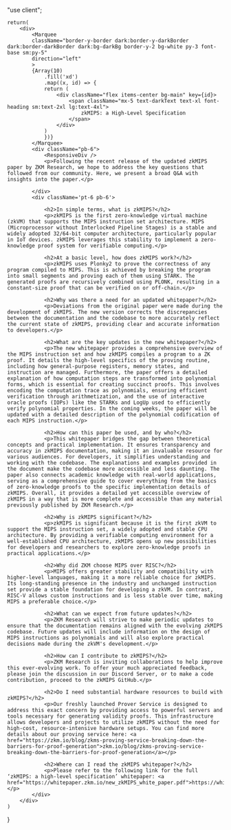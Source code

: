 "use client";




    return(
        <div>
            <Marquee
            className="border-y-border dark:border-y-darkBorder dark:border-darkBorder dark:bg-darkBg border-y-2 bg-white py-3 font-base sm:py-5"
            direction="left"
            >
            {Array(10)
                .fill('xd')
                .map((x, id) => {
                return (
                    <div className="flex items-center bg-main" key={id}>
                        <span className="mx-5 text-darkText text-xl font-heading sm:text-2xl lg:text-4xl">
                            zkMIPS: a High-Level Specification
                        </span>
                    </div>
                )
                })}
            </Marquee>
            <div className="pb-6">
                <ResponsiveDiv />
                <p>Following the recent release of the updated zkMIPS paper by ZKM Research, we hope to address the key questions that followed from our community. Here, we present a broad Q&A with insights into the paper.</p>

            </div>
            <div className='pt-6 pb-6'>
                
                <h2>In simple terms, what is zkMIPS?</h2>
                <p>zkMIPS is the first zero-knowledge virtual machine (zkVM) that supports the MIPS instruction set architecture. MIPS (Microprocessor without Interlocked Pipeline Stages) is a stable and widely adopted 32/64-bit computer architecture, particularly popular in IoT devices. zkMIPS leverages this stability to implement a zero-knowledge proof system for verifiable computing.</p>
                
                <h2>At a basic level, how does zkMIPS work?</h2>
                <p>zkMIPS uses Plonky2 to prove the correctness of any program compiled to MIPS. This is achieved by breaking the program into small segments and proving each of them using STARK. The generated proofs are recursively combined using PLONK, resulting in a constant-size proof that can be verified on or off-chain.</p>
                
                <h2>Why was there a need for an updated whitepaper?</h2>
                <p>Deviations from the original paper were made during the development of zkMIPS. The new version corrects the discrepancies between the documentation and the codebase to more accurately reflect the current state of zkMIPS, providing clear and accurate information to developers.</p>
                
                <h2>What are the key updates in the new whitepaper?</h2>
                <p>The new whitepaper provides a comprehensive overview of the MIPS instruction set and how zkMIPS compiles a program to a ZK proof. It details the high-level specifics of the proving routine, including how general-purpose registers, memory states, and instruction are managed. Furthermore, the paper offers a detailed explanation of how computation steps are transformed into polynomial forms, which is essential for creating succinct proofs. This involves encoding the computation trace as polynomials, ensuring efficient verification through arithmetization, and the use of interactive oracle proofs (IOPs) like the STARKs and LogUp used to efficiently verify polynomial properties. In the coming weeks, the paper will be updated with a detailed description of the polynomial codification of each MIPS instruction.</p>
                
                <h2>How can this paper be used, and by who?</h2>
                <p>This whitepaper bridges the gap between theoretical concepts and practical implementation. It ensures transparency and accuracy in zkMIPS documentation, making it an invaluable resource for various audiences. For developers, it simplifies understanding and working with the codebase. The explanations and examples provided in the document make the codebase more accessible and less daunting. The paper also connects academic knowledge with real-world applications, serving as a comprehensive guide to cover everything from the basics of zero-knowledge proofs to the specific implementation details of zkMIPS. Overall, it provides a detailed yet accessible overview of zkMIPS in a way that is more complete and accessible than any material previously published by ZKM Research.</p>
                
                <h2>Why is zkMIPS significant?</h2>
                <p>zkMIPS is significant because it is the first zkVM to support the MIPS instruction set, a widely adopted and stable CPU architecture. By providing a verifiable computing environment for a well-established CPU architecture, zkMIPS opens up new possibilities for developers and researchers to explore zero-knowledge proofs in practical applications.</p>
                
                <h2>Why did ZKM choose MIPS over RISC?</h2>
                <p>MIPS offers greater stability and compatibility with higher-level languages, making it a more reliable choice for zkMIPS. Its long-standing presence in the industry and unchanged instruction set provide a stable foundation for developing a zkVM. In contrast, RISC-V allows custom instructions and is less stable over time, making MIPS a preferable choice.</p>
                
                <h2>What can we expect from future updates?</h2>
                <p>ZKM Research will strive to make periodic updates to ensure that the documentation remains aligned with the evolving zkMIPS codebase. Future updates will include information on the design of MIPS instructions as polynomials and will also explore practical decisions made during the zkVM's development.</p>
                
                <h2>How can I contribute to zkMIPS?</h2>
                <p>ZKM Research is inviting collaborations to help improve this ever-evolving work. To offer your much appreciated feedback, please join the discussion in our Discord Server, or to make a code contribution, proceed to the zkMIPS GitHub.</p>
                
                <h2>Do I need substantial hardware resources to build with zkMIPS?</h2>
                <p>Our freshly launched Prover Service is designed to address this exact concern by providing access to powerful servers and tools necessary for generating validity proofs. This infrastructure allows developers and projects to utilize zkMIPS without the need for high-cost, resource-intensive hardware setups. You can find more details about our proving service here: <a href="https://zkm.io/blog/zkms-proving-service-breaking-down-the-barriers-for-proof-generation">zkm.io/blog/zkms-proving-service-breaking-down-the-barriers-for-proof-generation</a></p>
                
                <h2>Where can I read the zkMIPS whitepaper?</h2>
                <p>Please refer to the following link for the full ‘zkMIPS: a high-level specification’ whitepaper: <a href="https://whitepaper.zkm.io/new_zkMIPS_white_paper.pdf">https://whitepaper.zkm.io/new_zkMIPS_white_paper.pdf</a></p>
            </div>
        </div>
    )
}
